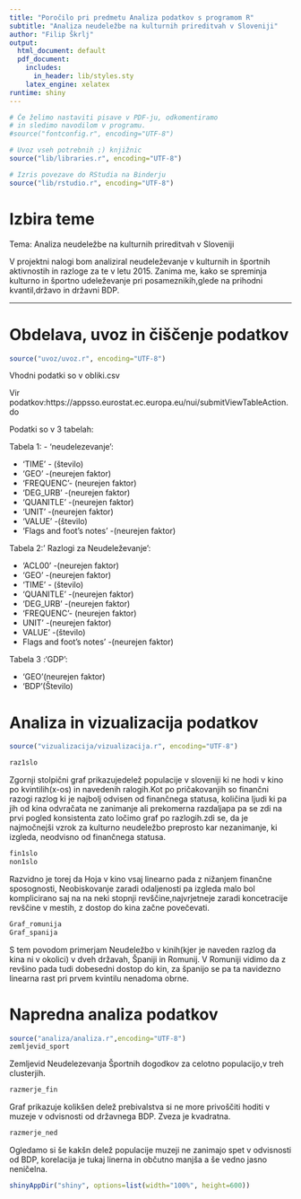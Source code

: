 ```yaml
---
title: "Poročilo pri predmetu Analiza podatkov s programom R"
subtitle: "Analiza neudeležbe na kulturnih prireditvah v Sloveniji"
author: "Filip Škrlj"
output:
  html_document: default
  pdf_document:
    includes:
      in_header: lib/styles.sty
    latex_engine: xelatex
runtime: shiny
---
```


```r
# Če želimo nastaviti pisave v PDF-ju, odkomentiramo
# in sledimo navodilom v programu.
#source("fontconfig.r", encoding="UTF-8")

# Uvoz vseh potrebnih ;) knjižnic
source("lib/libraries.r", encoding="UTF-8")
```

```r
# Izris povezave do RStudia na Binderju
source("lib/rstudio.r", encoding="UTF-8")
```

# Izbira teme

Tema: Analiza neudeležbe na kulturnih prireditvah v Sloveniji

V projektni nalogi bom analiziral neudeleževanje v kulturnih in športnih aktivnostih in razloge za te v letu 2015. Zanima me, kako se spreminja kulturno in športno udeleževanje  pri posameznikih,glede na prihodni kvantil,državo in državni BDP.

***

# Obdelava, uvoz in čiščenje podatkov

```r
source("uvoz/uvoz.r", encoding="UTF-8")
```

Vhodni podatki so v obliki.csv 

Vir podatkov:https://appsso.eurostat.ec.europa.eu/nui/submitViewTableAction.do

Podatki so v 3 tabelah:

Tabela 1:  - 'neudelezevanje':

 - 'TIME' - (število)
 - 'GEO' -(neurejen faktor)
 - 'FREQUENC'- (neurejen faktor)
 - 'DEG_URB' -(neurejen faktor)
 - 'QUANITLE' -(neurejen faktor)
 - 'UNIT' -(neurejen faktor)
 - 'VALUE' -(število)
 - 'Flags and foot's notes' -(neurejen faktor)

Tabela 2:' Razlogi za Neudeleževanje':
 
 - 'ACL00' -(neurejen faktor)
 - 'GEO' -(neurejen faktor)
 - 'TIME' - (število)
 - 'QUANITLE' -(neurejen faktor)
 - 'DEG_URB' -(neurejen faktor)
 - 'FREQUENC'- (neurejen faktor)
 - UNIT' -(neurejen faktor)
 - VALUE' -(število)
 - Flags and foot's notes' -(neurejen faktor)

Tabela 3 :'GDP':

  - 'GEO'(neurejen faktor)
  - 'BDP'(Število)

# Analiza in vizualizacija podatkov

```r
source("vizualizacija/vizualizacija.r", encoding="UTF-8")
```



```r
raz1slo
```
Zgornji stolpični graf prikazujedelež populacije v sloveniji ki ne hodi v kino po kvintilih(x-os) in navedenih ralogih.Kot po pričakovanjih so finančni razogi razlog ki je najbolj odvisen od finančnega statusa, količina ljudi ki pa jih od kina odvračata ne zanimanje ali prekomerna razdaljapa pa se zdi na prvi pogled konsistenta zato ločimo graf po razlogih.zdi se, da je najmočnejši vzrok za kulturno neudeležbo preprosto kar nezanimanje, ki izgleda, neodvisno od finančnega statusa.<tr>
```r
fin1slo
non1slo
```
<tr>Razvidno je torej da Hoja v kino vsaj linearno pada z nižanjem finančne sposognosti, Neobiskovanje zaradi odaljenosti pa izgleda malo bol komplicirano saj na na neki stopnji revščine,najvrjetneje zaradi koncetracije revščine v mestih, z dostop do kina začne povečevati. 
```r
Graf_romunija 
Graf_spanija
```

S tem povodom primerjam Neudeležbo v kinih(kjer je naveden razlog da kina ni v okolici) v dveh državah,
Španiji in Romunij. V Romuniji vidimo da z revšino pada tudi dobesedni dostop do kin, za španijo se pa ta navidezno linearna rast pri prvem kvintilu nenadoma obrne. 

# Napredna analiza podatkov


```r
source("analiza/analiza.r",encoding="UTF-8")
zemljevid_sport
```
Zemljevid Neudelezevanja Športnih dogodkov za celotno populacijo,v treh clusterjih.

```r
razmerje_fin
```
Graf prikazuje kolikšen delež prebivalstva si ne more privoščiti hoditi v muzeje v odvisnosti od državnega BDP. Zveza je kvadratna.
```r
razmerje_ned
```
Ogledamo si še kakšn delež populacije muzeji ne zanimajo spet v odvisnosti od BDP, korelacija je tukaj linerna in občutno manjša a še vedno jasno neničelna.

```r
shinyAppDir("shiny", options=list(width="100%", height=600))
```
